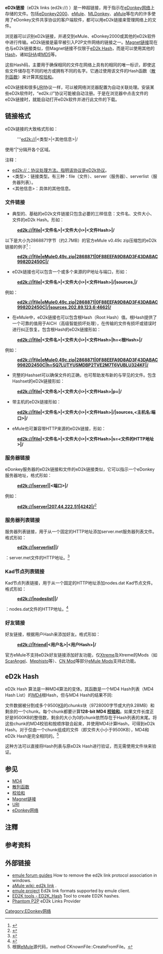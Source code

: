 {{noteTA|T=zh-cn:eD2k链接; zh-tw:eD2k連結;|G1=IT|1=zh-cn:列表链接; zh-tw:列表連結;}}
'''eD2k链接'''（eD2k links (ed2k://) ）是一种超链接，用于指示在[[eDonkey网络|eDonkey网络]]上存储的文件。包括[[eDonkey2000|eDonkey2000]]、[[eMule|eMule]]、[[MLDonkey|MLDonkey]]、[[aMule|aMule]]等在内的许多使用了eDonkey文件共享协议的客户端软件，都可以用eD2k链接来管理网络上的文件。

浏览器可以识别eD2k链接，并递交到eMule、eDonkey2000或其他的eD2k软件中进行传输。eD2k链接是最早被引入P2P文件网络的链接之一。[[Magnet链接|Magnet链接]]现在也与eD2k链接类似，但Magnet链接不仅限于[[#eD2k_Hash|eD2k Hash]]，而是可以使用其他的[[散列函数|Hash]]，诸如[[SHA_家族|SHA]]或[[MD5|MD5]]等。

这些Hash码，主要用于确保相同的文件在网络上具有的相同的唯一标识，即使这些文件储存在不同的地方或拥有不同的名字。它通过使用该文件的Hash函数（[[散列函数|散列函数]]）来计算其[[校验和|校验和]]。

eD2k链接和很多[[URI|URI]]协议一样，可以被网络浏览器配置为自动关联处理。安装某些eD2k软件时，“ed2k://”协议可能被自动注册。于是在浏览器中点击文件的eD2k链接时，就能自动打开eD2k软件并进行此文件的下载。

== 链接格式 ==
eD2k链接的大致格式形如：

:'''ed2k://|<类型>|<其他信息>|/{{NoteTag|尖括号“<>”为指示，实际使用时需替换内容，下同。}}

使用“|”分隔开各个区域。

注释：
* ed2k://：协议处理方法。指明该协议是[[eD2k协议|eD2k协议]]。
* <类型>：链接类型。有三种：file（文件）、server（服务器）、serverlist（服务器列表）。
* <其他信息>：具体的其他信息。

=== 文件链接 ===
* 典型的、基础的eD2k文件链接只包含必要的三样信息：文件名、文件大小、文件的eD2k Hash。形如：

:'''ed2k://|file|<文件名>|<文件大小>|<文件Hash>|/'''

以下是大小为2868871字节（约2.7MB）的官方eMule v0.49c zip压缩包的eD2k链接的例子<ref>{{Cite web |url=http://contentdb.emule-project.net/view.php?pid=35 |title=存档副本 |accessdate=2009-09-26 |archive-date=2010-02-07 |archive-url=https://web.archive.org/web/20100207172113/http://contentdb.emule-project.net/view.php?pid=35 |dead-url=no }}</ref>：

:'''ed2k://|file|eMule0.49c.zip|2868871|0F88EEFA9D8AD3F43DABAC9982D2450C|/'''

* eD2k链接也可以包含一个或多个来源的IP地址与端口，形如：

:'''ed2k://|file|<文件名>|<文件大小>|<文件Hash>|/|sources,<IP:端口>|/'''

例如：

:'''ed2k://|file|eMule0.49c.zip|2868871|0F88EEFA9D8AD3F43DABAC9982D2450C|/|sources,202.89.123.6:4662|/'''

* 在eMule中，eD2k链接也可以包含根Hash（Root Hash）值。根Hash提供了一个可靠的值用于AICH（高级智能损坏处理），在传输的文件有损坏或错误时进行纠正恢复。包含根Hash的eD2k链接形如：

:'''ed2k://|file|<文件名>|<文件大小>|<文件Hash>|h=<根Hash>|/'''

例如：

:'''ed2k://|file|eMule0.49c.zip|2868871|0F88EEFA9D8AD3F43DABAC9982D2450C|h=SQ7LUTYUSMDBP2TVE2M7T6VUBLU324KF|/'''{{Dead link}}

* 完整的Hashset可以确保文件的正确，也可帮助发布新的与罕见的文件。包含Hashset的eD2k链接形如：

:'''ed2k://|file|<文件名>|<文件大小>|<文件Hash>|p=<Hash Set>|/'''

* 带主机的eD2k链接形如：

:'''ed2k://|file|<文件名>|<文件大小>|<文件Hash>|/|sources,<主机名:端口>|/'''

* eMule也可兼容带HTTP来源的eD2k链接，形如：

:'''ed2k://|file|<文件名>|<文件大小>|<文件Hash>|s=<文件的HTTP地址>|/'''

=== 服务器链接 ===

eDonkey服务器的eD2k链接和文件的eD2k链接类似，它可以指示一个eDonkey服务器地址，格式形如：

:'''ed2k://|server|<IP>|<端口>|/'''

例如：

:'''ed2k://|server|207.44.222.51|4242|/'''<ref>{{Cite web |url=http://www.emule-project.net/home/perl/help.cgi?l=1&rm=show_topic&topic_id=422 |title=存档副本 |accessdate=2009-09-26 |archive-date=2009-09-25 |archive-url=https://web.archive.org/web/20090925023816/http://www.emule-project.net/home/perl/help.cgi?l=1&topic_id=422&rm=show_topic |dead-url=no }}</ref>

=== 服务器列表链接 ===

服务器列表链接，用于从一个固定的HTTP地址添加server.met服务器列表文件。格式形如：

:'''ed2k://|serverlist|<HTTP地址>|/'''

<HTTP地址>：server.met文件的HTTP地址。<ref>{{cite web |url=http://wiki.amule.org/index.php/Ed2k_link |title=存档副本 |accessdate=2009-09-26 |deadurl=yes |archiveurl=https://web.archive.org/web/20091012100030/http://wiki.amule.org/index.php/Ed2k_link |archivedate=2009-10-12 }}</ref>

=== Kad节点列表链接 ===

Kad节点列表链接，用于从一个固定的HTTP地址添加nodes.dat Kad节点文件。格式形如：

:'''ed2k://|nodeslist|<HTTP地址>|/'''

<HTTP地址>：nodes.dat文件的HTTP地址。<ref>{{Cite web |url=http://emulefans.com/emule-kad-node-dat/ |title=存档副本 |access-date=2010-06-29 |archive-url=https://web.archive.org/web/20100706012604/http://emulefans.com/emule-kad-node-dat/ |archive-date=2010-07-06 |dead-url=yes }}</ref>

=== 好友链接 ===

好友链接，根据用户Hash来添加好友。格式形如：

:'''ed2k://|friend|<用户名>|<用户Hash>|/'''

官方eMule不支持eD2k好友链接添加好友功能，仅[[eMule_Xtreme_Mod|Xtreme]]及Xtreme的Mods（如[[eMule_ScarAngel_Mod|ScarAngel]]、[[eMule_Mephisto_Mod|Mephisto]]等）、[[eMule_CN_Mod|CN Mod]]等部分[[eMule_Mods|eMule Mods]]支持此功能。

== eD2k Hash ==

eD2k Hash 算法是一种MD4算法的变体。其函数是一个MD4 Hash列表（MD4 Hash List）的[[MD4|MD4]]根Hash，但与MD4 Hash的结果不同:

文件数据被分割成多个9500[[千字节|KB]]的''chunks''块（9728000字节或大约9.28MB）和剩余的一个chunk。每个chunk都要计算'''128-bit MD4 [[校验和|校验和]]'''。如果文件长度正好是9500KB的整倍数，剩余的大小为0的chunk依然存在于Hash列表的末尾。将这些chunk的MD4校验和按顺序联合起来，并使用MD4计算Hash，可得到eD2k Hash。对于仅由一个chunk组成的文件（即文件大小小于9500KB），MD4和eD2k Hash是完全相同的。<ref>根据[[eMule|eMule]]源代码，method CKnownFile::CreateFromFile。</ref>

这种方法可以直接将Hash列表与原eD2k Hash进行验证，而无需使用文件块来验证。

== 参见 ==
*[[MD4|MD4]]
*[[散列函数|散列函数]]
*[[校验和|校验和]]
*[[Magnet链接|Magnet链接]]
*[[URI|URI]]
*[[eDonkey网络|eDonkey网络]]

== 注釋 ==
{{NoteFoot}}
== 参考资料 ==
{{Reflist}}

== 外部链接 == 
* [http://forum.emule-project.net/index.php?showtopic=46944 emule forum guides] {{Wayback|url=http://forum.emule-project.net/index.php?showtopic=46944 |date=20211030183918 }} How to remove the ed2k link protocol association in windows.
* [http://wiki.amule.org/wiki/Ed2k_link aMule wiki: ed2k link] {{Wayback|url=http://wiki.amule.org/wiki/Ed2k_link |date=20210509141728 }}.
* [http://www.emule-project.net/home/perl/help.cgi?l=1&rm=show_topic&topic_id=422 emule project] {{Wayback|url=http://www.emule-project.net/home/perl/help.cgi?l=1&rm=show_topic&topic_id=422 |date=20090925023816 }} Ed2k link formats supported by emule client.
* [http://ed2k-tools.sourceforge.net/ed2k_hash.shtml ED2K tools - ED2K_Hash] {{Wayback|url=http://ed2k-tools.sourceforge.net/ed2k_hash.shtml |date=20220331044121 }}  Tool to create ED2K hashes.
* [http://phantomp2p.com Phantom P2P] {{Wayback|url=http://phantomp2p.com/ |date=20210507211843 }} eD2k Links Provider
{{URI scheme}}
{{eDonkey网络}}


[[Category:EDonkey网络|Category:EDonkey网络]]